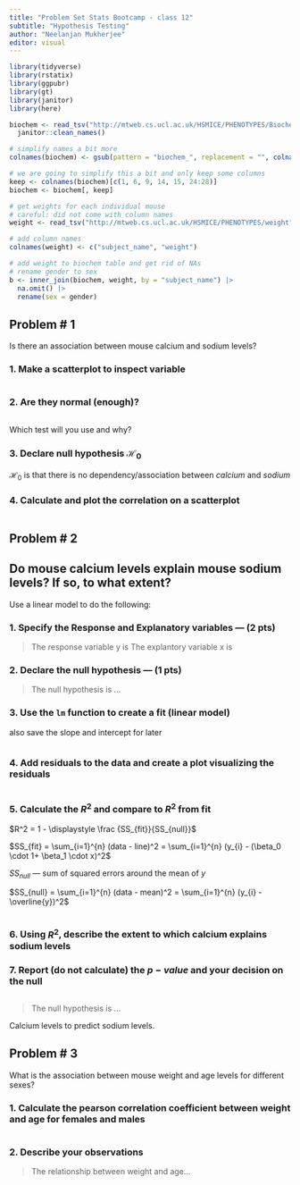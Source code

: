 ```yaml
---
title: "Problem Set Stats Bootcamp - class 12"
subtitle: "Hypothesis Testing"
author: "Neelanjan Mukherjee"
editor: visual
---
```


```r
library(tidyverse)
library(rstatix)
library(ggpubr)
library(gt)
library(janitor)
library(here)
```

```r
biochem <- read_tsv("http://mtweb.cs.ucl.ac.uk/HSMICE/PHENOTYPES/Biochemistry.txt", show_col_types = FALSE) |>
  janitor::clean_names()

# simplify names a bit more
colnames(biochem) <- gsub(pattern = "biochem_", replacement = "", colnames(biochem))

# we are going to simplify this a bit and only keep some columns
keep <- colnames(biochem)[c(1, 6, 9, 14, 15, 24:28)]
biochem <- biochem[, keep]

# get weights for each individual mouse
# careful: did not come with column names
weight <- read_tsv("http://mtweb.cs.ucl.ac.uk/HSMICE/PHENOTYPES/weight", col_names = F, show_col_types = FALSE)

# add column names
colnames(weight) <- c("subject_name", "weight")

# add weight to biochem table and get rid of NAs
# rename gender to sex
b <- inner_join(biochem, weight, by = "subject_name") |>
  na.omit() |>
  rename(sex = gender)
```

## Problem \# 1

Is there an association between mouse calcium and sodium levels?

### 1. Make a scatterplot to inspect variable

```r
```

### 2. Are they normal (enough)?

```r
```

Which test will you use and why?

> 

### 3. Declare null hypothesis $\mathcal{H}_0$

$\mathcal{H}_0$ is that there is no dependency/association between $calcium$ and  $sodium$

### 4. Calculate and plot the correlation on a scatterplot

```r
```




## Problem \# 2

## Do mouse calcium levels explain mouse sodium levels? If so, to what extent?   

Use a linear model to do the following:  

### 1. Specify the Response and Explanatory variables --- (2 pts)  

> The response variable y is 
> The explantory variable x is 


### 2. Declare the null hypothesis --- (1 pts)

> The null hypothesis is ...

### 3. Use the `lm` function to create a fit (linear model) 


also save the slope and intercept for later

```r
```

### 4. Add residuals to the data and create a plot visualizing the residuals

```r
```

### 5. Calculate the $R^2$ and compare to $R^2$ from fit

$R^2 = 1 - \displaystyle \frac {SS_{fit}}{SS_{null}}$

$SS_{fit} = \sum_{i=1}^{n} (data - line)^2 = \sum_{i=1}^{n} (y_{i} - (\beta_0 \cdot 1+ \beta_1 \cdot x)^2$

$SS_{null}$ — sum of squared errors around the mean of $y$

$SS_{null} = \sum_{i=1}^{n} (data - mean)^2 = \sum_{i=1}^{n} (y_{i} - \overline{y})^2$


  

```r
```


### 6. Using $R^2$, describe the extent to which calcium explains sodium levels

> 

### 7. Report (do not calculate) the $p-value$ and your decision on the null

```r
```

> The null hypothesis is ...

Calcium levels to predict sodium levels.

## Problem \# 3

What is the association between mouse weight and age levels for different sexes?


### 1. Calculate the pearson correlation coefficient between weight and age for females and males

```r
```

### 2. Describe your observations

> The relationship between weight and age...

